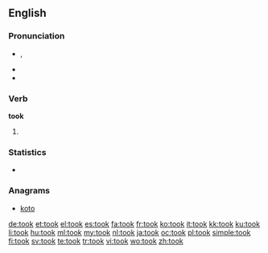 ==English==

===Pronunciation===
* {{IPA|/tʊk/}}, {{X-SAMPA|/tUk/}}
* {{audio|en-us-took.ogg|Audio (US)}}
* {{rhymes|ʊk}}

===Verb===
'''took'''

# {{simple past of|take}}

===Statistics===
* {{rank|left|part|off|160|took|nothing|God|three}}

===Anagrams===
* [[koto#English|koto]]

[[de:took]]
[[et:took]]
[[el:took]]
[[es:took]]
[[fa:took]]
[[fr:took]]
[[ko:took]]
[[it:took]]
[[kk:took]]
[[ku:took]]
[[li:took]]
[[hu:took]]
[[ml:took]]
[[my:took]]
[[nl:took]]
[[ja:took]]
[[oc:took]]
[[pl:took]]
[[simple:took]]
[[fi:took]]
[[sv:took]]
[[te:took]]
[[tr:took]]
[[vi:took]]
[[wo:took]]
[[zh:took]]